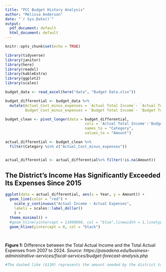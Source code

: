```yaml
---
title: "PCC Budget History Analysis"
author: "Melissa Anderson"
date: "`r Sys.Date()`"
output:
  pdf_document: default
  html_document: default
---
```


```r
knitr::opts_chunk$set(echo = TRUE)

library(tidyverse)
library(janitor)
library(here)
library(readxl)
library(kableExtra)
library(ggplot2)
library(scales)

budget_data <- read_excel(here("data", "Budget Data.xlsx"))

budget_differential <- budget_data %>%
  mutate(Actual_Cost_minus_expenses = `Actual Total Income`- `Actual Total Expenses`,
         Budget_Cost_minus_expenses = `Budget Total Income`- `Budget Total Expenses`)

budget_clean <- pivot_longer(data = budget_differential, 
                                    cols = 'Actual Total Income':'Budget_Cost_minus_expenses',
                                    names_to = "Category",
                                    values_to = "Amount")

actual_differential <- budget_clean %>% 
  filter(Category %in% c("Actual_Cost_minus_expenses"))


actual_differential <- actual_differential%>% filter(!is.na(Amount))
```
## The District's Income Has Significantly Exceeded Its Expenses Since 2015

```r
ggplot(data = actual_differential, aes(x = Year, y = Amount)) +
  geom_line(color = "red") +
    scale_y_continuous("Actual Income - Actual Expenses",
    labels = scales::label_dollar()
    ) +
  theme_minimal() + 
  #geom_hline(yintercept = 11000000, col = "blue",linewidth = 1,linetype = "dashed") + 
  geom_hline(yintercept = 0, col = "black") 

  


```

**Figure 1:** Difference between the Total Actual Income and the Total Actual Expenses from 2007 to 2024. *Source: https://pasadena.edu/business-administrative-services/fiscal-services/budget-forecast-analysis.php*
```r
#The dashed like ($11M) represents the amount needed by the district to fund a %5 raise for full-time faculty and 15% raise for part-time faculty. This estimate assumes a "Me Too" cost of 5% for other barganing units.
```

